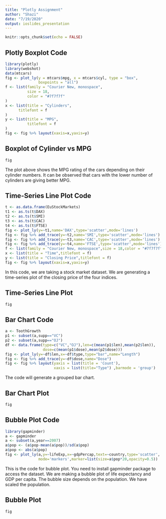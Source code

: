 ---
title: "Plotly Assignment"
author: "Shazi"
date: "7/19/2020"
output: ioslides_presentation
---

```{r setup, include=FALSE}
knitr::opts_chunk$set(echo = FALSE)
```

## Plotly Boxplot Code

```{r cars, echo = TRUE, message=FALSE}
library(plotly)
library(webshot)
data(mtcars)
fig <- plot_ly(y = mtcars$mpg, x = mtcars$cyl, type = "box", 
               boxpoints = "all")
f <- list(family = "Courier New, monospace",
          size = 18,
          color = "#7f7f7f"
)
x <- list(title = "Cylinders",
      titlefont = f
)
y <- list(title = "MPG",
          titlefont = f
)
fig <- fig %>% layout(xaxis=x,yaxis=y)
```

## Boxplot of Cylinder vs MPG
```{r echo=FALSE, message=FALSE, warning=FALSE}
fig
```

The plot above shows the MPG rating of the cars depending on their cylinder numbers. It can be observed that cars with the lower number of cylinders are giving better MPG. 

## Time-Series Line Plot Code

```{r message=FALSE, warning=FALSE, echo=TRUE}
t <- as.data.frame(EuStockMarkets)
t1 <- as.ts(t$DAX)
t2 <- as.ts(t$SMI)
t3 <- as.ts(t$CAC)
t4 <- as.ts(t$FTSE)
fig <- plot_ly(y=~t1,name='DAX',type='scatter',mode='lines')
fig <- fig %>% add_trace(y=~t2,name='SMI',type='scatter',mode='lines')
fig <- fig %>% add_trace(y=~t3,name='CAC',type='scatter',mode='lines')
fig <- fig %>% add_trace(y=~t4,name='FTSE',type='scatter',mode='lines')
f <- list(family = "Courier New, monospace",size = 18,color = "#7f7f7f")
x <- list(title = "Time",titlefont = f)
y <- list(title = "Closing Price",titlefont = f)
fig <- fig %>% layout(xaxis=x,yaxis=y)
```
In this code, we are taking a stock market dataset. We are generating a time-series plot of the closing price of the four indices.  

## Time-Series Line Plot

```{r echo=FALSE}
fig
```

## Bar Chart Code

```{r message=FALSE, warning=FALSE, echo=TRUE}
a <- ToothGrowth
p1 <- subset(a,supp=="VC")
p2 <- subset(a,supp=="OJ")
df <- data.frame(type=c("VC","OJ"),len=c(mean(p1$len),mean(p2$len)),
                 dose=c(mean(p1$dose),mean(p2$dose)))
fig <- plot_ly(y=~df$len,x=~df$type,type="bar",name="Length")
fig <- fig %>% add_trace(y=~df$dose,name="Dose")
fig <- fig %>% layout(yaxis = list(title = 'Count'),
                      xaxis = list(title="Type") ,barmode = 'group')
```
The code will generate a grouped bar chart. 

## Bar Chart Plot

```{r echo=FALSE}
fig
```

## Bubble Plot Code 

```{r echo=TRUE, message=FALSE, warning=FALSE}
library(gapminder)
a <- gapminder
a <- subset(a,year==2007)
a$pop <- (a$pop-mean(a$pop))/sd(a$pop)
a$pop <- abs(a$pop)
fig <- plot_ly(a,y=~lifeExp,x=~gdpPercap,text=~country,type='scatter',
               mode='markers',marker=list(size=a$pop*20,opacity=0.5))
```
This is the code for bubble plot. You need to install gapminder package to access the dataset. We are making a bubble plot of life expectancy and GDP per capita. The bubble size depends on the population. We have scaled the population. 

## Bubble Plot

```{r echo=FALSE}
fig
```
